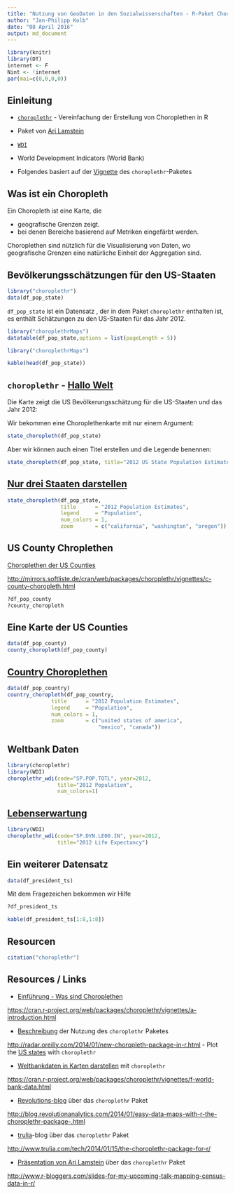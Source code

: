 ```yaml
---
title: "Nutzung von GeoDaten in den Sozialwissenschaften - R-Paket Choroplethr"
author: "Jan-Philipp Kolb"
date: "08 April 2016"
output: md_document
---
```


```r
library(knitr)
library(DT)
internet <- F
Nint <- !internet
par(mai=c(0,0,0,0))
```

## Einleitung

- [`choroplethr`](https://cran.r-project.org/web/packages/choroplethr/index.html) - Vereinfachung der Erstellung von Choroplethen in R

- Paket von [Ari Lamstein](http://www.arilamstein.com/)

- [`WDI`](https://cran.r-project.org/web/packages/WDI/index.html)
- World Development Indicators (World Bank)

- Folgendes basiert auf der [Vignette](https://cran.r-project.org/web/packages/choroplethr/index.html) des `choroplethr`-Paketes

## Was ist ein Choropleth

Ein Choropleth ist eine Karte, die

- geografische Grenzen zeigt.
- bei denen Bereiche basierend auf Metriken eingefärbt werden.

Choroplethen sind nützlich für die Visualisierung von Daten, wo geografische Grenzen eine natürliche Einheit der Aggregation sind. 

## Bevölkerungsschätzungen für den US-Staaten

```r
library("choroplethr")
data(df_pop_state)
```

`df_pop_state` ist ein Datensatz , der in dem Paket `choroplethr` enthalten ist, es enthält Schätzungen zu den US-Staaten für das Jahr 2012.

```r
library("choroplethrMaps")
datatable(df_pop_state,options = list(pageLength = 5))
```

```r
library("choroplethrMaps")
```

```r
kable(head(df_pop_state))
```

## `choroplethr` - [Hallo Welt](http://mirrors.softliste.de/cran/web/packages/choroplethr/vignettes/a-introduction.html) 

Die Karte zeigt die US Bevölkerungsschätzung für die US-Staaten und das Jahr 2012:

Wir bekommen eine Choroplethenkarte mit nur einem Argument:

```r
state_choropleth(df_pop_state)
```


Aber wir können auch einen Titel erstellen und die Legende benennen:

```r
state_choropleth(df_pop_state, title="2012 US State Population Estimates", legend="Population")
```

## [Nur drei Staaten darstellen](http://mirrors.softliste.de/cran/web/packages/choroplethr/vignettes/b-state-choropleth.html)

```r
state_choropleth(df_pop_state,
                 title      = "2012 Population Estimates",
                 legend     = "Population",
                 num_colors = 1,
                 zoom       = c("california", "washington", "oregon"))
```


## US County Chroplethen

[Choroplethen der US Counties](http://mirrors.softliste.de/cran/web/packages/choroplethr/vignettes/c-county-choropleth.html)

<http://mirrors.softliste.de/cran/web/packages/choroplethr/vignettes/c-county-choropleth.html>

```r
?df_pop_county
?county_choropleth
```

## Eine Karte der US Counties

```r
data(df_pop_county)
county_choropleth(df_pop_county)
```


## [Country Choroplethen ](http://mirrors.softliste.de/cran/web/packages/choroplethr/vignettes/d-country-choropleth.html)

```r
data(df_pop_country)
country_choropleth(df_pop_country,
              title      = "2012 Population Estimates",
              legend     = "Population",
              num_colors = 1,
              zoom       = c("united states of america",
                             "mexico", "canada"))
```



## Weltbank Daten

```r
library(choroplethr)
library(WDI) 
choroplethr_wdi(code="SP.POP.TOTL", year=2012, 
                title="2012 Population", 
                num_colors=1)
```

## [Lebenserwartung](http://mirrors.softliste.de/cran/web/packages/choroplethr/vignettes/f-world-bank-data.html)

```r
library(WDI) 
choroplethr_wdi(code="SP.DYN.LE00.IN", year=2012,
                title="2012 Life Expectancy")
```


## Ein weiterer Datensatz

```r
data(df_president_ts)
```

Mit dem Fragezeichen bekommen wir Hilfe

```r
?df_president_ts
```

```r
kable(df_president_ts[1:8,1:8])
```


## Resourcen

```r
citation("choroplethr")
```

## Resources / Links

- [Einführung - Was sind Choroplethen](https://cran.r-project.org/web/packages/choroplethr/vignettes/a-introduction.html)

<https://cran.r-project.org/web/packages/choroplethr/vignettes/a-introduction.html>

- [Beschreibung](http://radar.oreilly.com/2014/01/new-choropleth-package-in-r.html) der Nutzung des  `choroplethr` Paketes

<http://radar.oreilly.com/2014/01/new-choropleth-package-in-r.html>
- Plot the [US states](https://cran.r-project.org/web/packages/choroplethr/vignettes/b-state-choropleth.html) with `choroplethr`

- [Weltbankdaten in Karten darstellen](https://cran.r-project.org/web/packages/choroplethr/vignettes/f-world-bank-data.html) mit `choroplethr`

<https://cran.r-project.org/web/packages/choroplethr/vignettes/f-world-bank-data.html>

- [Revolutions-blog](http://blog.revolutionanalytics.com/2014/01/easy-data-maps-with-r-the-choroplethr-package-.html) über das `choroplethr` Paket

<http://blog.revolutionanalytics.com/2014/01/easy-data-maps-with-r-the-choroplethr-package-.html>

- [trulia](http://www.trulia.com/tech/2014/01/15/the-choroplethr-package-for-r/)-blog über das `choroplethr` Paket

<http://www.trulia.com/tech/2014/01/15/the-choroplethr-package-for-r/>

- [Präsentation von Ari Lamstein](http://www.r-bloggers.com/slides-for-my-upcoming-talk-mapping-census-data-in-r/) über das `choroplethr` Paket

<http://www.r-bloggers.com/slides-for-my-upcoming-talk-mapping-census-data-in-r/>